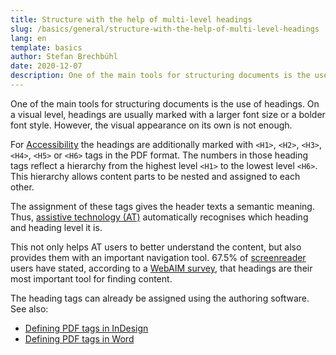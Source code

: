 ```yaml
---
title: Structure with the help of multi-level headings
slug: /basics/general/structure-with-the-help-of-multi-level-headings
lang: en
template: basics
author: Stefan Brechbühl
date: 2020-12-07
description: One of the main tools for structuring documents is the use of headings. On a visual level, headings are usually marked with larger font sizes or bolder font styles. However, the visual appearance on its own is not enough.
---
```


One of the main tools for structuring documents is the use of headings. On a visual level, headings are usually marked with a larger font size or a bolder font style. However, the visual appearance on its own is not enough.

For [Accessibility](/glossary/#accessible-pdf) the headings are additionally marked with `<H1>`, `<H2>`, `<H3>`, `<H4>`, `<H5>` or `<H6>` tags in the PDF format. The numbers in those heading tags reflect a hierarchy from the highest level `<H1>` to the lowest level `<H6>`. This hierarchy allows content parts to be nested and assigned to each other.

The assignment of these tags gives the header texts a semantic meaning. Thus, [assistive technology (AT)](/glossary/#assistive-technology) automatically recognises which heading and heading level it is.

This not only helps AT users to better understand the content, but also provides them with an important navigation tool. 67.5% of [screenreader](glossary/#assistive-technology) users have stated, according to a [WebAIM survey](https://webaim.org/projects/screenreadersurvey7/#finding), that headings are their most important tool for finding content.

The heading tags can already be assigned using the authoring software. See also:

- [Defining PDF tags in InDesign](/basics/indesign/defining-pdf-tags-in-indesign/)
- [Defining PDF tags in Word](/basics/word/defining-pdf-tags-in-word/)